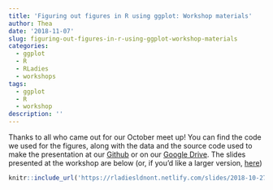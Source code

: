 ```yaml
---
title: 'Figuring out figures in R using ggplot: Workshop materials'
author: Thea
date: '2018-11-07'
slug: figuring-out-figures-in-r-using-ggplot-workshop-materials
categories:
  - ggplot
  - R
  - RLadies
  - workshops
tags:
  - ggplot
  - R
  - workshop
description: ''
---
```


Thanks to all who came out for our October meet up! You can find the code we used for the figures, along with the data and the source code used to make the presentation at our [Github](https://github.com/rladies/meetup-presentations_london_ontario/tree/master/2018-10-27_ggplot) or on our [Google Drive](https://drive.google.com/open?id=1p5RYefcaqRG3tmTwRxJ0h5COjDkhm8Vb). 
The slides presented at the workshop are below (or, if you'd like a larger version, [here](https://rladiesldnont.netlify.com/slides/2018-10-27_ggplot_workshop))


```r
knitr::include_url('https://rladiesldnont.netlify.com/slides/2018-10-27_ggplot_workshop')
```

